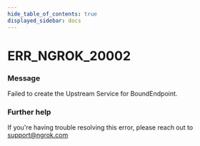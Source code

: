 ```yaml
---
hide_table_of_contents: true
displayed_sidebar: docs
---
```



# ERR_NGROK_20002

### Message

Failed to create the Upstream Service for BoundEndpoint.

<ErrorDetails error="err_ngrok_20002" />

### Further help

If you're having trouble resolving this error, please reach out to [support@ngrok.com](mailto:support@ngrok.com?subject=Help%20with%20ERR_NGROK_20002)
